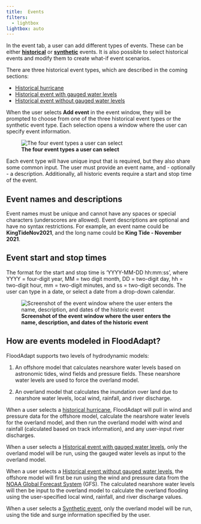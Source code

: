 ```yaml
---
title: 	Events
filters:
  - lightbox
lightbox: auto
---
```



In the event tab, a user can add different types of events. These can be either [**historical**](historic_events/index.qmd) or [**synthetic**](synthetic_events.qmd) events. It is also possible to select historical events and modify them to create what-if event scenarios.

There are three historical event types, which are described in the coming sections:

* [Historical hurricane](historic_events/historic_events_hurricane.qmd)
* [Historical event with gauged water levels](historic_events/historic_events_gauged.qmd)
* [Historical event without gauged water levels](historic_events/historic_events_ungauged.qmd)

 When the user selects **Add event** in the event window, they will be prompted to choose from one of the three historical event types or the synthetic event type. Each selection opens a window where the user can specify event information.

 ![**The four event types a user can select**](../../_static/images/eventTypeSelector.png){#fig-eventSelector}

 Each event type will have unique input that is required, but they also share some common input. The user must provide an event name, and - optionally - a description. Additionally, all historic events require a start and stop time of the event.

::: {.callout-note}
## Event names and descriptions
Event names must be unique and cannot have any spaces or special characters (underscores are allowed). Event descriptions are optional and have no syntax restrictions. For example, an event name could be **KingTideNov2021**, and the long name could be **King Tide - November 2021**.
:::

::: {.callout-note}
## Event start and stop times
The format for the start and stop time is 'YYYY-MM-DD hh:mm:ss', where YYYY = four-digit year, MM = two digit month, DD = two-digit day, hh = two-digit hour, mm = two-digit minutes, and ss = two-digit seconds. The user can type in a date, or select a date from a drop-down calendar.
:::




![**Screenshot of the event window where the user enters the name, description, and dates of the historic event**](../../_static/images/event_name_date_entry.png){#fig-historicEvent_name_date}

## How are events modeled in FloodAdapt?
FloodAdapt supports two levels of hydrodynamic models:

(1) An offshore model that calculates nearshore water levels based on astronomic tides, wind fields and pressure fields. These nearshore water levels are used to force the overland model.

(2) An overland model that calculates the inundation over land due to nearshore water levels, local wind, rainfall, and river discharge.

When a user selects a [historical hurricane](historic_events_hurricane.qmd), FloodAdapt will pull in wind and pressure data for the offshore model, calculate the nearshore water levels for the overland model, and then run the overland model with wind and rainfall (calculated based on track information), and any user-input river discharges.

When a user selects a [Historical event with gauged water levels](historic_events_gauged.qmd), only the overland model will be run, using the gauged water levels as input to the overland model.

When a user selects a [Historical event without gauged water levels](historic_events_ungauged.qmd), the offshore model will first be run using the wind and pressure data from the [NOAA Global Forecast System](https://www.ncei.noaa.gov/products/weather-climate-models/global-forecast) (GFS). The calculated nearshore water levels will then be input to the overland model to calculate the overland flooding using the user-specified local wind, rainfall, and river discharge values.

When a user selects a [Synthetic event](synthetic_events.qmd), only the overland model will be run, using the tide and surge information specified by the user.

